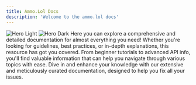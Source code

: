 ```yaml
---
title: Ammo.Lol Docs
description: 'Welcome to the ammo.lol docs'
---
```


<img
  className="block dark:hidden"
  src="/images/hero-light.svg"
  alt="Hero Light"
/>
<img
  className="hidden dark:block"
  src="/images/hero-dark.svg"
  alt="Hero Dark"
/>
Here you can explore a comprehensive and detailed documentation for almost everything you need! Whether you're looking for guidelines, best practices, or in-depth explanations, this resource has got you covered. From beginner tutorials to advanced API info, you'll find valuable information that can help you navigate through various topics with ease. Dive in and enhance your knowledge with our extensive and meticulously curated documentation, designed to help you fix all your issues.
